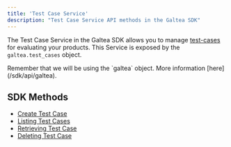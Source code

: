 ```yaml
---
title: 'Test Case Service'
description: "Test Case Service API methods in the Galtea SDK"
---
```


The Test Case Service in the Galtea SDK allows you to manage [test-cases](/concepts/product/test/case) for evaluating your products.
This Service is exposed by the `galtea.test_cases` object.

<Info>
  Remember that we will be using the `galtea` object. More information [here](/sdk/api/galtea).
</Info>

## SDK Methods
- [Create Test Case](/sdk/api/test-case/create)
- [Listing Test Cases](/sdk/api/test-case/list)
- [Retrieving Test Case](/sdk/api/test-case/get)
- [Deleting Test Case](/sdk/api/test-case/delete)
